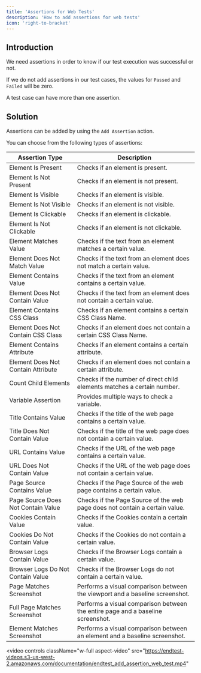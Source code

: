 ```yaml
---
title: 'Assertions for Web Tests'
description: 'How to add assertions for web tests'
icon: 'right-to-bracket'
---
```


## Introduction

We need assertions in order to know if our test execution was successful or not.

If we do not add assertions in our test cases, the values for `Passed` and `Failed` will be zero.

A test case can have more than one assertion.

## Solution

Assertions can be added by using the `Add Assertion` action.

You can choose from the following types of assertions:

| Assertion Type                     | Description                                                                         |
|------------------------------------|-------------------------------------------------------------------------------------|
| Element Is Present                 | Checks if an element is present.                                                    |
| Element Is Not Present             | Checks if an element is not present.                                                |
| Element Is Visible                 | Checks if an element is visible.                                                    |
| Element Is Not Visible             | Checks if an element is not visible.                                                |
| Element Is Clickable               | Checks if an element is clickable.                                                  |
| Element Is Not Clickable           | Checks if an element is not clickable.                                              |
| Element Matches Value              | Checks if the text from an element matches a certain value.                         |
| Element Does Not Match Value       | Checks if the text from an element does not match a certain value.                  |
| Element Contains Value             | Checks if the text from an element contains a certain value.                        |
| Element Does Not Contain Value     | Checks if the text from an element does not contain a certain value.                |
| Element Contains CSS Class         | Checks if an element contains a certain CSS Class Name.                             |
| Element Does Not Contain CSS Class | Checks if an element does not contain a certain CSS Class Name.                     |
| Element Contains Attribute         | Checks if an element contains a certain attribute.                                  |
| Element Does Not Contain Attribute | Checks if an element does not contain a certain attribute.                          |
| Count Child Elements               | Checks if the number of direct child elements matches a certain number.             |
| Variable Assertion                 | Provides multiple ways to check a variable.                                         |
| Title Contains Value               | Checks if the title of the web page contains a certain value.                       |
| Title Does Not Contain Value       | Checks if the title of the web page does not contain a certain value.               |
| URL Contains Value                 | Checks if the URL of the web page contains a certain value.                         |
| URL Does Not Contain Value         | Checks if the URL of the web page does not contain a certain value.                 |
| Page Source Contains Value         | Checks if the Page Source of the web page contains a certain value.                 |
| Page Source Does Not Contain Value | Checks if the Page Source of the web page does not contain a certain value.         |
| Cookies Contain Value              | Checks if the Cookies contain a certain value.                                      |
| Cookies Do Not Contain Value       | Checks if the Cookies do not contain a certain value.                               |
| Browser Logs Contain Value         | Checks if the Browser Logs contain a certain value.                                 |
| Browser Logs Do Not Contain Value  | Checks if the Browser Logs do not contain a certain value.                          |
| Page Matches Screenshot            | Performs a visual comparison between the viewport and a baseline screenshot.        |
| Full Page Matches Screenshot       | Performs a visual comparison between the entire page and a baseline screenshot.     |
| Element Matches Screenshot         | Performs a visual comparison between an element and a baseline screenshot.          |

<video
  controls
  className="w-full aspect-video"
  src="https://endtest-videos.s3-us-west-2.amazonaws.com/documentation/endtest_add_assertion_web_test.mp4"
></video>
